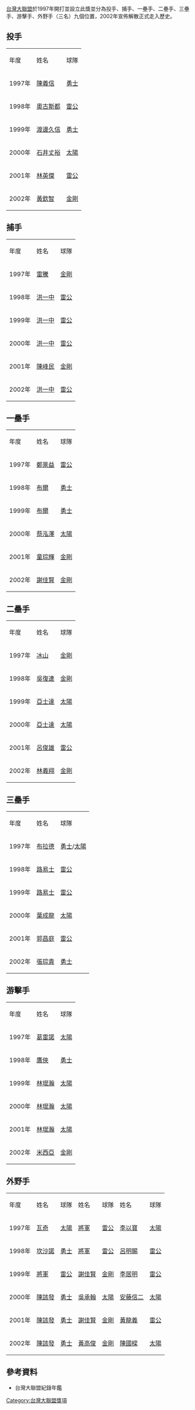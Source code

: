 [[台灣大聯盟|台灣大聯盟]]於1997年開打並設立此獎並分為投手、捕手、一壘手、二壘手、三壘手、游擊手、外野手（三名）九個位置，2002年宣佈解散正式走入歷史。

== 投手 ==
{|border=1
|年度 || 姓名 || 球隊
|-
|1997年 || [[陳義信|陳義信]] || [[嘉南勇士|勇士]]
|-
|1998年 || [[奧古斯都|奧古斯都]] || [[高屏雷公|雷公]]
|-
|1999年 || [[渡邊久信|渡邊久信]] || [[嘉南勇士|勇士]]
|-
|2000年 || [[石井丈裕|石井丈裕]] || [[台北太陽|太陽]]
|-
|2001年 || [[林英傑|林英傑]] || [[高屏雷公|雷公]]
|-
|2002年 || [[黃欽智|黃欽智]] || [[台中金剛|金剛]]
|}

== 捕手 ==
{|border=1
|年度 || 姓名 || 球隊
|-
|1997年 || [[雷騰|雷騰]] || [[台中金剛|金剛]]
|-
|1998年 || [[洪一中|洪一中]] || [[高屏雷公|雷公]]
|-
|1999年 || [[洪一中|洪一中]] || [[高屏雷公|雷公]]
|-
|2000年 || [[洪一中|洪一中]] || [[高屏雷公|雷公]]
|-
|2001年 || [[陳峰民|陳峰民]] || [[台中金剛|金剛]]
|-
|2002年 || [[洪一中|洪一中]] || [[高屏雷公|雷公]]
|}

== 一壘手 ==
{|border=1
|年度 || 姓名 || 球隊
|-
|1997年 || [[鄭景益|鄭景益]] || [[年代雷公|雷公]]
|-
|1998年 || [[布爾|布爾]] || [[嘉南勇士|勇士]]
|-
|1999年 || [[布爾|布爾]] || [[嘉南勇士|勇士]]
|-
|2000年 || [[蔡泓澤|蔡泓澤]] || [[台北太陽|太陽]]
|-
|2001年 || [[童琮輝|童琮輝]] || [[台中金剛|金剛]]
|-
|2002年 || [[謝佳賢|謝佳賢]] || [[台中金剛|金剛]]
|}

== 二壘手 ==
{|border=1
|年度 || 姓名 || 球隊
|-
|1997年 || [[冰山|冰山]] || [[台中金剛|金剛]]
|-
|1998年 || [[吳復連|吳復連]] || [[台中金剛|金剛]]
|-
|1999年 || [[亞士達|亞士達]] || [[台北太陽|太陽]]
|-
|2000年 || [[亞士達|亞士達]] || [[台北太陽|太陽]]
|-
|2001年 || [[呂俊雄|呂俊雄]] || [[高屏雷公|雷公]]
|-
|2002年 || [[林義翔|林義翔]] || [[台中金剛|金剛]]
|}

== 三壘手 ==
{|border=1
|年度 || 姓名 || 球隊
|-
|1997年 || [[布拉德|布拉德]] || [[嘉南勇士|勇士]]/[[台北太陽|太陽]]
|-
|1998年 || [[路易士|路易士]] || [[高屏雷公|雷公]]
|-
|1999年 || [[路易士|路易士]] || [[高屏雷公|雷公]]
|-
|2000年 || [[葉成龍|葉成龍]] || [[台北太陽|太陽]]
|-
|2001年 || [[郭昌庭|郭昌庭]] || [[高屏雷公|雷公]]
|-
|2002年 || [[張琮貴|張琮貴]] || [[嘉南勇士|勇士]]
|}

== 游擊手 ==
{|border=1
|年度 || 姓名 || 球隊
|-
|1997年 || [[葛雷諾|葛雷諾]] || [[台北太陽|太陽]]
|-
|1998年 || [[鷹俠|鷹俠]] || [[嘉南勇士|勇士]]
|-
|1999年 || [[林琨瀚|林琨瀚]] || [[台北太陽|太陽]]
|-
|2000年 || [[林琨瀚|林琨瀚]] || [[台北太陽|太陽]]
|-
|2001年 || [[林琨瀚|林琨瀚]] || [[台北太陽|太陽]]
|-
|2002年 || [[米西亞|米西亞]] || [[台中金剛|金剛]]
|}

== 外野手 ==
{|border=1
|年度 || 姓名 || 球隊 || 姓名 || 球隊 || 姓名 || 球隊
|-
|1997年 || [[瓦奇|瓦奇]] || [[台北太陽|太陽]] || [[將軍|將軍]] || [[高屏雷公|雷公]] || [[李以寶|李以寶]] || [[台北太陽|太陽]]
|-
|1998年 || [[坎沙諾|坎沙諾]] || [[嘉南勇士|勇士]] || [[將軍|將軍]] || [[高屏雷公|雷公]] || [[呂明賜|呂明賜]] || [[高屏雷公|雷公]]
|-
|1999年 || [[將軍|將軍]] || [[高屏雷公|雷公]] || [[謝佳賢|謝佳賢]] || [[台中金剛|金剛]] || [[李居明_(棒球運動員)|李居明]] || [[高屏雷公|雷公]]
|-
|2000年 || [[陳該發|陳該發]] || [[嘉南勇士|勇士]] || [[吳承翰|吳承翰]] || [[台北太陽|太陽]] || [[安藤信二|安藤信二]] || [[台北太陽|太陽]] 
|-
|2001年 || [[陳該發|陳該發]] || [[嘉南勇士|勇士]] || [[謝佳賢|謝佳賢]] || [[台中金剛|金剛]] || [[黃龍義|黃龍義]] || [[高屏雷公|雷公]]
|-
|2002年 || [[陳該發|陳該發]] || [[嘉南勇士|勇士]] || [[黃高俊|黃高俊]] || [[台中金剛|金剛]] || [[陳國樑|陳國樑]] || [[台北太陽|太陽]]
|}

==參考資料==
*台灣大聯盟紀錄年鑑

{{台灣職業棒球大聯盟}}

[[Category:台灣大聯盟獎項|Category:台灣大聯盟獎項]]